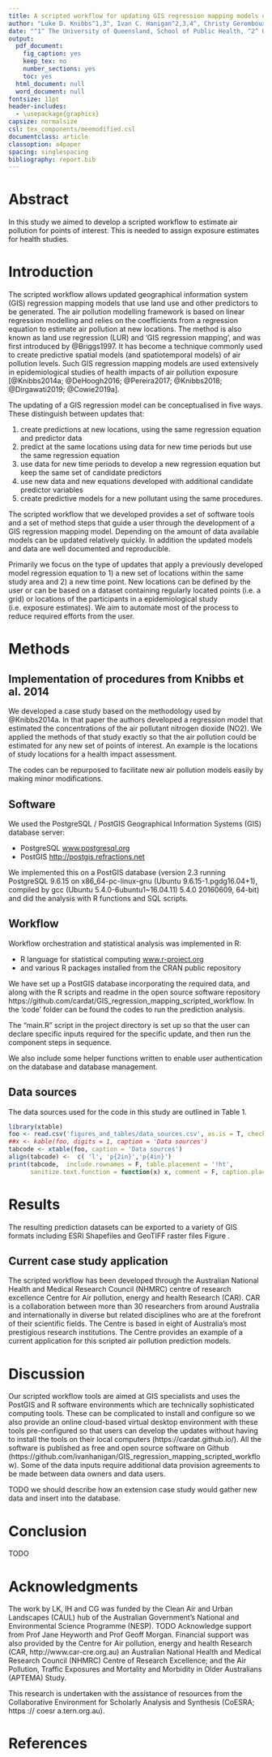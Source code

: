 ```yaml
---
title: A scripted workflow for updating GIS regression mapping models using land use and other predictors of air pollution
author: "Luke D. Knibbs^1,3^, Ivan C. Hanigan^2,3,4^, Christy Geromboux^2,3^" 
date: "^1^ The University of Queensland, School of Public Health, ^2^ University Centre for Rural Health, North Coast, School of Public Health, The University of Sydney, Sydney, Australia. ^3^ Centre for Air pollution, energy and health Research (CAR).  ^4^ Health Research Institute, University of Canberra, Canberra, Australia."
output:
  pdf_document:
    fig_caption: yes
    keep_tex: no
    number_sections: yes
    toc: yes
  html_document: null
  word_document: null
fontsize: 11pt
header-includes:
  - \usepackage{graphicx}
capsize: normalsize
csl: tex_components/meemodified.csl
documentclass: article
classoption: a4paper
spacing: singlespacing
bibliography: report.bib
---
```


# Abstract
In this study we aimed to develop a scripted workflow to estimate air pollution for points of interest. This is needed to assign exposure estimates for health studies.

# Introduction
The scripted workflow allows updated geographical information system (GIS) regression mapping models that use land use and other predictors to be generated. 
The air pollution modelling framework is based on linear regression modelling and relies on the coefficients from a regression equation to estimate air pollution at new locations.
The method is also known as land use regression (LUR) and 'GIS regression mapping', and was first introduced by @Briggs1997. It has become a technique commonly used to create predictive spatial models (and spatiotemporal models) of air pollution levels.
Such GIS regression mapping models are used extensively in epidemiological studies of health impacts of air pollution exposure [@Knibbs2014a; @DeHoogh2016; @Pereira2017; @Knibbs2018; @Dirgawati2019; @Cowie2019a].

The updating of a GIS regression model can be conceptualised in five ways. These distinguish between updates that: 

1. create predictions at new locations, using the same regression equation and predictor data
1. predict at the same locations using data for new time periods but use the same regression equation
1. use data for new time periods to develop a new regression equation but keep the same set of candidate predictors
1. use new data and new equations developed with additional candidate predictor variables
1. create predictive models for a new pollutant using the same procedures.

The scripted workflow that we developed provides a set of software tools and a set of method steps that guide a user through the development of a GIS regression mapping model. Depending on the amount of data available models can be updated relatively quickly. In addition the updated models and data are 
well documented and reproducible. 

Primarily we focus on the type of updates that apply a previously developed 
model regression equation to 1) a new set of locations within the same study area and 2) a new time point. New locations can be defined by the user or can be based on a dataset containing regularly located points (i.e. a grid) or locations of the participants in a epidemiological study (i.e. exposure estimates). 
We aim to automate most of the process to reduce required efforts from the user. 

# Methods

## Implementation of procedures from Knibbs et al. 2014
We developed a case study based on the methodology used by @Knibbs2014a. In that paper the authors developed a regression model that estimated the concentrations of the air pollutant nitrogen dioxide (NO2). We applied the methods of that study exactly so that the air pollution could be estimated for any new set of points of interest. An example is the locations of study locations for a health impact assessment.

The codes can be repurposed to facilitate new air pollution models easily by making minor modifications.

## Software
We used the PostgreSQL / PostGIS Geographical Information Systems (GIS) database server:

- PostgreSQL [www.postgresql.org](www.postgresql.org)
- PostGIS [http://postgis.refractions.net](http://postgis.refractions.net)

We implemented this on a PostGIS database (version 2.3 running PostgreSQL 9.6.15 on x86_64-pc-linux-gnu (Ubuntu 9.6.15-1.pgdg16.04+1), compiled by gcc (Ubuntu 5.4.0-6ubuntu1~16.04.11) 5.4.0 20160609, 64-bit) and did the analysis with R functions and SQL scripts.

## Workflow

Workflow orchestration and statistical analysis was implemented in R:

- R language for statistical computing [www.r-project.org](www.r-project.org)
- and various R packages installed from the CRAN public repository

We have set up a PostGIS database incorporating the required data, and along with the R scripts and readme in the open source software repository https://github.com/cardat/GIS_regression_mapping_scripted_workflow. In the 'code' folder can be found the codes to run the prediction analysis. 

The "main.R" script in the project directory is set up so that the user can declare specific inputs required for the specific update, and then run the component steps in sequence. 

We also include some helper functions written to enable user authentication on the database and database management.


## Data sources

The data sources used for the code in this study are outlined in Table 1.

```r
library(xtable)
foo <- read.csv('figures_and_tables/data_sources.csv', as.is = T, check.names = F)
##x <- kable(foo, digits = 1, caption = 'Data sources')
tabcode <- xtable(foo, caption = 'Data sources')
align(tabcode) <-  c( 'l', 'p{2in}','p{4in}')
print(tabcode,  include.rownames = F, table.placement = '!ht',
      sanitize.text.function = function(x) x, comment = F, caption.placement = "top")
```



# Results

The resulting prediction datasets can be exported to a variety of GIS formats including ESRI Shapefiles and GeoTIFF raster files Figure \ref{fig:gisno2100m}. 


\begin{figure}[!h]
\centering
\includegraphics[width=.9\textwidth]{figures_and_tables/gis_no2_100m.png}
\caption{Western Sydney Liverpool case study 2016 NO2 predicted at a grid of evenly spaced points 100m by 100m and stored as a GeoTIFF file}
\label{fig:gisno2100m}
\end{figure}



## Current case study application

The scripted workflow has been developed through the Australian National Health and Medical Research Council (NHMRC) centre of research excellence Centre for Air pollution, energy and health Research (CAR).
CAR is a collaboration between more than 30 researchers from around Australia and internationally in diverse but related disciplines who are at the forefront of their scientific fields. The Centre is based in eight of Australia's most prestigious research institutions. 
The Centre provides an example of a current application for this scripted air pollution prediction models.


# Discussion

Our scripted workflow tools are aimed at GIS specialists and uses the PostGIS and R software environments which are technically sophisticated computing tools. These can be complicated to install and configure so we also provide an online cloud-based virtual desktop environment with these tools pre-configured so that users can develop the updates without having to install the tools on their local computers (https://cardat.github.io/).  All the software is published as free and open source software on Github (https://github.com/ivanhanigan/GIS_regression_mapping_scripted_workflow). Some of the data inputs require additional data provision agreements to be made between data owners and data users.

TODO we should describe how an extension case study would gather new data and insert into the database.

# Conclusion

TODO

# Acknowledgments
The work by LK, IH and CG was funded by the Clean Air and Urban Landscapes (CAUL) hub of the Australian Government’s National and Environmental Science Programme (NESP).
TODO Acknowledge support from Prof Jane Heyworth and Prof Geoff Morgan.
Financial support was also provided by the Centre for Air pollution, energy and health Research (CAR, http://www.car-cre.org.au) an Australian National Health and Medical Research Council (NHMRC) Centre of Research Excellence; and the Air Pollution, Traffic Exposures and Mortality and Morbidity in Older Australians (APTEMA) Study.

This research is undertaken with the assistance of resources from the Collaborative Environment for Scholarly Analysis and Synthesis (CoESRA; https :// coesr a.tern.org.au).

\clearpage

# References
